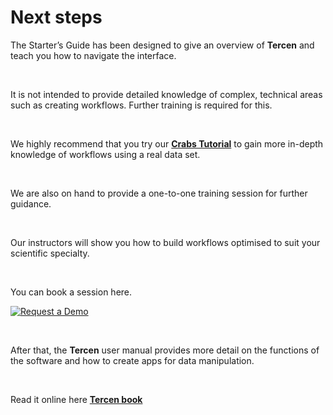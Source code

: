 # Next steps

The Starter's Guide has been designed to give an overview of __Tercen__ and teach you how to navigate the interface.

\

It is not intended to provide detailed knowledge of complex, technical areas such as creating workflows. Further training is required for this.

\

We highly recommend that you try our [__Crabs Tutorial__](https://tercen.github.io/crabs_tutorial/) to gain more in-depth knowledge of workflows using a real data set. 

\

We are also on hand to provide a one-to-one training session for further guidance.

\

Our instructors will show you how to build workflows optimised to suit your scientific specialty.

\

You can book a session here.

[![Request a Demo](images/button.png)](https://calendly.com/tercen-demo/tercen-demo)

\

After that, the __Tercen__ user manual provides more detail on the functions of the software and how to create apps for data manipulation.

\

Read it online here [__Tercen book__](https://tercen.github.io/tercen-book/)






